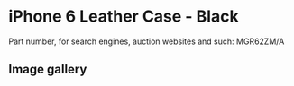 
# iPhone 6 Leather Case - Black

Part number, for search engines, auction websites and such: MGR62ZM/A

## Image gallery

<div style={{ width: "768px" }}>
  <GalleryComponent
    images={[
      {
        original: "/everysource/MGR62.webp",
        thumbnail: "/everypreview/MGR62.webp",
      },
      {
        original: "/everysource/MGR62_AV1_GOLD.webp",
        thumbnail: "/everypreview/MGR62_AV1_GOLD.webp",
      },
      {
        original: "/everysource/MGR62_AV1_SILVER.webp",
        thumbnail: "/everypreview/MGR62_AV1_SILVER.webp",
      },
      {
        original: "/everysource/MGR62_AV1_SPACE_GRAY.webp",
        thumbnail: "/everypreview/MGR62_AV1_SPACE_GRAY.webp",
      },
      {
        original: "/everysource/MGR62_AV2.webp",
        thumbnail: "/everypreview/MGR62_AV2.webp",
      },
      {
        original: "/everysource/MGR62_AV3.webp",
        thumbnail: "/everypreview/MGR62_AV3.webp",
      },
      {
        original: "/everysource/MGR62_AV4.webp",
        thumbnail: "/everypreview/MGR62_AV4.webp",
      },
      {
        original: "/everysource/MGR62_AV5.webp",
        thumbnail: "/everypreview/MGR62_AV5.webp",
      }
    ]}
  />
</div>